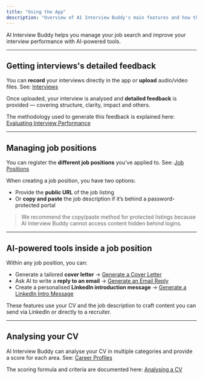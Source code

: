 ```yaml
---
title: "Using the App"
description: "Overview of AI Interview Buddy's main features and how they connect."
---
```


AI Interview Buddy helps you manage your job search and improve your interview performance with AI-powered tools.

---

## Getting interviews's detailed feedback 

You can **record** your interviews directly in the app or **upload** audio/video files. See: [Interviews](/features/interviews)  

Once uploaded, your interview is analysed and **detailed feedback** is provided — covering structure, clarity, impact and others.  

The methodology used to generate this feedback is explained here: [Evaluating Interview Performance](/methodology/evaluating-interview-performance)

---

## Managing job positions

You can register the **different job positions** you’ve applied to. See: [Job Positions](/features/job-positions)  

When creating a job position, you have two options:  
- Provide the **public URL** of the job listing  
- Or **copy and paste** the job description if it’s behind a password-protected portal  
> We recommend the copy/paste method for protected listings because AI Interview Buddy cannot access content hidden behind logins.

---

## AI-powered tools inside a job position

Within any job position, you can:

- Generate a tailored **cover letter** → [Generate a Cover Letter](/features/generate-cover-letter)  
- Ask AI to write a **reply to an email** → [Generate an Email Reply](/features/generate-email-reply)  
- Create a personalised **LinkedIn introduction message** → [Generate a LinkedIn Intro Message](/features/generate-linkedin-intro)  

These features use your CV and the job description to craft content you can send via LinkedIn or directly to a recruiter.

---

## Analysing your CV

AI Interview Buddy can analyse your CV in multiple categories and provide a score for each area. See: [Career Profiles](/features/career-profiles)  

The scoring formula and criteria are documented here: [Analysing a CV](/methodology/analyzing-cv)
